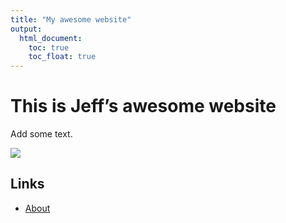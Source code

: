 ```yaml
---
title: "My awesome website"
output: 
  html_document:
    toc: true
    toc_float: true
---
```


# This is Jeff's awesome website

Add some text.

![](images/bird_in_sky.JPG)

## Links

* [About](about.html)